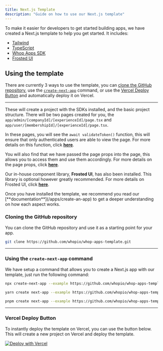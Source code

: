 ```yaml
---
title: Next.js Template
description: "Guide on how to use our Next.js template"
---
```


To make it easier for developers to get started building apps, we have created a Next.js template to help you get started. It includes:

- [Tailwind](https://tailwindcss.com/)
- [TypeScript](https://www.typescriptlang.org)
- [Whop Apps SDK](/apps/sdks)
- [Frosted UI](/apps/frosted)

## Using the template

There are currently 3 ways to use the template, you can [clone the GitHub repository](#cloning-the-github-repository), use the [`create-next-app`](#using-the-create-next-app-command) command, or use the [Vercel Deploy Button](#vercel-deploy-button) and automatically deploy it on Vercel.

---

These will create a project with the SDKs installed, and the basic project structure. There will be two pages created for you, the `app/admin/[companyId]/[experienceId]/page.tsx` and `app/user/[membershipId]/[experienceId]/page.tsx`.

In these pages, you will see the `await validateToken()` function, this will ensure that only authenticated users are able to view the page. For more details on this function, click [**here**](/apps/sdks#validatetoken).

You will also find that we have passed the page props into the page, this allows you to access them and use them accordingly. For more details on the page props, click [**here**](/apps/create-an-app#page-variables).

Our in-house component library, **Frosted UI**, has also been installed. This library is optional however greatly recommended. For more details on Frosted UI, click [**here**](/apps/frosted).

<Tip>
  Once you have installed the template, we recommend you read our
  [**documentation**](/apps/create-an-app) to get a deeper understanding on how
  each aspect works.
</Tip>

### Cloning the GitHub repository

You can clone the GitHub repository and use it as a starting point for your app.

```bash
git clone https://github.com/whopio/whop-apps-template.git
```

---

### Using the `create-next-app` command

We have setup a command that allows you to create a Next.js app with our template, just run the following command:

<CodeGroup>

```bash npm
npx create-next-app --example https://github.com/whopio/whop-apps-template.git
```

```bash yarn
yarn create next-app --example https://github.com/whopio/whop-apps-template.git
```

```bash pnpm
pnpm create next-app --example https://github.com/whopio/whop-apps-template.git
```

</CodeGroup>

---

### Vercel Deploy Button

To instantly deploy the template on Vercel, you can use the button below. This will create a new project on Vercel and deploy the template.

[![Deploy with Vercel](https://vercel.com/button)](https://vercel.com/new/clone?repository-url=https%3A%2F%2Fgithub.com%2Fwhopio%2Fwhop-apps-template)
